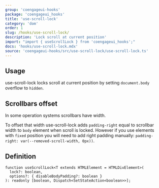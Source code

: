 ```yaml
---
group: 'coengageui-hooks'
package: 'coengageui_hooks'
title: 'use-scroll-lock'
category: 'dom'
order: 1
slug: /hooks/use-scroll-lock/
description: 'Lock scroll at current position'
import: "import { useScrollLock } from 'coengageui_hooks';"
docs: 'hooks/use-scroll-lock.mdx'
source: 'coengageui-hooks/src/use-scroll-lock/use-scroll-lock.ts'
---
```



## Usage

use-scroll-lock locks scroll at current position by setting `document.body` overflow to `hidden`.

<Demo data={HooksDemos.useScrollLockDemo} />

## Scrollbars offset

In some operation systems scrollbars have width.

To offset that width use-scroll-lock adds `padding-right` equal to scrollbar width to `body` element when scroll is locked.
However if you use elements with `fixed` position you will need to add right padding manually: `padding-right: var(--removed-scroll-width, 0px))`.

## Definition

```tsx
function useScrollLock<T extends HTMLElement = HTMLDivElement>(
  lock?: boolean,
  options?: { disableBodyPadding?: boolean }
): readonly [boolean, Dispatch<SetStateAction<boolean>>];
```
